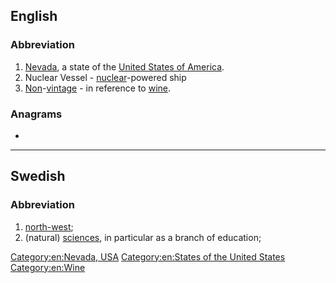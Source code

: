 {{also|Nv|nV|N-V|N.V.|n.V.}}
==English==

===Abbreviation===
{{rfc-header|Abbreviation}}
{{head|en|abbreviation}}

# [[Nevada]], a state of the [[United States of America]].
# Nuclear Vessel - [[nuclear]]-powered ship
# [[non|Non]]-[[vintage]] - in reference to [[wine]].

===Anagrams===
* {{anagrams|en|VN|Vn.}}

[[Category:en:Nevada, USA]]
[[Category:en:States of the United States]]
[[Category:en:Wine]]

----

==Swedish==

===Abbreviation===
{{rfc-header|Abbreviation}}
{{head|sv|abbreviation}}

# [[north-west]]; {{abbreviation of|nordväst|lang=sv}}
# (natural) [[sciences]], in particular as a branch of education; {{abbreviation of|naturvetenskap|lang=sv}}